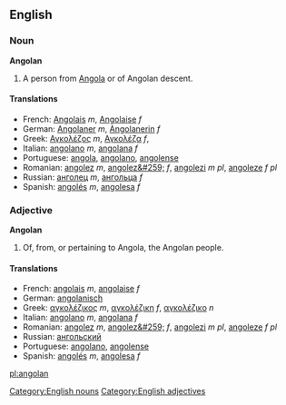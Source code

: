 ==English==
===Noun===
'''Angolan'''

#A person from [[Angola]] or of Angolan descent.

====Translations====
*French: [[Angolais]] ''m'', [[Angolaise]] ''f''
*German: [[Angolaner]] ''m'', [[Angolanerin]] ''f''
*Greek: [[Αγκολέζος]] ''m'', [[Αγκολέζα]] ''f'',
*Italian: [[angolano]] ''m'', [[angolana]] ''f''
*Portuguese: [[angola]], [[angolano]], [[angolense]]
*Romanian: [[angolez]] ''m'', [[angolez&#259;]] ''f'', [[angolezi]] ''m pl'', [[angoleze]] ''f pl''
*Russian: [[анголец]] ''m'', [[ангольца]] ''f''
*Spanish: [[angolés]] ''m'', [[angolesa]] ''f''

===Adjective===
'''Angolan'''

#Of, from, or pertaining to Angola, the Angolan people.

====Translations====
*French: [[angolais]] ''m'', [[angolaise]] ''f''
*German: [[angolanisch]]
*Greek: [[αγκολέζικος]] ''m'', [[αγκολέζικη]] ''f'',  [[αγκολέζικο]] ''n''
*Italian: [[angolano]] ''m'', [[angolana]] ''f''
*Romanian: [[angolez]] ''m'', [[angolez&#259;]] ''f'', [[angolezi]] ''m pl'', [[angoleze]] ''f pl''
*Russian: [[ангольский]]
*Portuguese: [[angolano]], [[angolense]]
*Spanish: [[angolés]] ''m'', [[angolesa]] ''f''

[[Category:English nouns]]
[[Category:English adjectives]]
[[pl:angolan]]